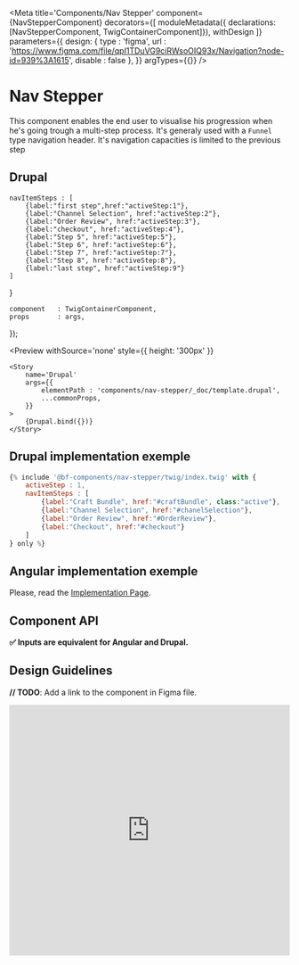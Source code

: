 





<Meta
    title='Components/Nav Stepper'
    component={NavStepperComponent}
    decorators={[
        moduleMetadata({ declarations: [NavStepperComponent, TwigContainerComponent]}),
        withDesign
    ]}
    parameters={{
        design: {
            type    : 'figma',
            url     : 'https://www.figma.com/file/qpI1TDuVG9ciRWsoOIQ93x/Navigation?node-id=939%3A1615',
            disable : false
        },
    }}
    argTypes={{}}
/>

# Nav Stepper

 This component enables the end user to visualise his progression when he's going trough a multi-step process.
 It's generaly used with a `Funnel` type navigation header.
 It's navigation capacities is limited to the previous step

## Drupal
    navItemSteps : [
        {label:"first step",href:"activeStep:1"},
        {label:"Channel Selection", href:"activeStep:2"},
        {label:"Order Review", href:"activeStep:3"},
        {label:"checkout", href:"activeStep:4"},
        {label:"Step 5", href:"activeStep:5"},
        {label:"Step 6", href:"activeStep:6"},
        {label:"Step 7", href:"activeStep:7"},
        {label:"Step 8", href:"activeStep:8"},
        {label:"last step", href:"activeStep:9"}
    ]
}

    component   : TwigContainerComponent,
    props       : args,
});

<Preview
    withSource='none'
    style={{ height: '300px' }}
>
    <Story
        name='Drupal'
        args={{
            elementPath : 'components/nav-stepper/_doc/template.drupal',
            ...commonProps,
        }}
    >
        {Drupal.bind({})}
    </Story>
</Preview>


## Drupal implementation exemple

```jsx
{% include '@bf-components/nav-stepper/twig/index.twig' with {
    activeStep : 1,
    navItemSteps : [
        {label:"Craft Bundle", href:"#craftBundle", class:"active"},
        {label:"Channel Selection", href:"#chanelSelection"},
        {label:"Order Review", href:"#OrderReview"},
        {label:"Checkout", href:"#checkout"}
    ]
} only %}
```



## Angular implementation exemple

Please, read the [Implementation Page](/?path=/docs/implementation-angular--page).




## Component API

**✅ Inputs are equivalent for Angular and Drupal.**

<Props of={NavStepperComponent} />


## Design Guidelines

**// TODO**: Add a link to the component in Figma file.

<iframe width='100%' height='450' src='https://www.figma.com/file/qpI1TDuVG9ciRWsoOIQ93x/Navigation?node-id=939%3A1615' frameBorder='0' allowFullScreen></iframe>

